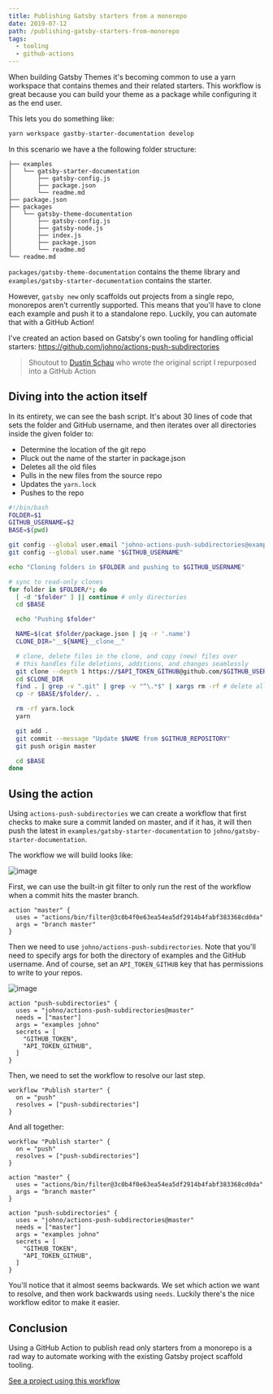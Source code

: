 ```yaml
---
title: Publishing Gatsby starters from a monorepo
date: 2019-07-12
path: /publishing-gatsby-starters-from-monorepo
tags:
  - tooling
  - github-actions
---
```


When building Gatsby Themes it's becoming common to use a yarn
workspace that contains themes and their related starters. This
workflow is great because you can build your theme as a package
while configuring it as the end user.

This lets you do something like:

```sh
yarn workspace gastby-starter-documentation develop
```

In this scenario we have a the following folder structure:

```
├── examples
│   └── gatsby-starter-documentation
│       ├── gatsby-config.js
│       ├── package.json
│       └── readme.md
├── package.json
├── packages
│   └── gatsby-theme-documentation
│       ├── gatsby-config.js
│       ├── gatsby-node.js
│       ├── index.js
│       ├── package.json
│       └── readme.md
└── readme.md
```

`packages/gatsby-theme-documentation` contains the theme
library and `examples/gatsby-starter-documentation` contains
the starter.

However, `gatsby new` only scaffolds out projects from a
single repo, monorepos aren't currently supported. This means
that you'll have to clone each example and push it to a
standalone repo. Luckily, you can automate that with a
GitHub Action!

I've created an action based on Gatsby's own tooling for
handling official starters: https://github.com/johno/actions-push-subdirectories

> Shoutout to [Dustin Schau](https://mobile.twitter.com/schaudustin)
> who wrote the original script I repurposed into a GitHub
> Action

## Diving into the action itself

In its entirety, we can see the bash script. It's about 30 lines of code that sets
the folder and GitHub username, and then iterates over all directories inside the
given folder to:

- Determine the location of the git repo
- Pluck out the name of the starter in package.json
- Deletes all the old files
- Pulls in the new files from the source repo
- Updates the `yarn.lock`
- Pushes to the repo

```sh
#!/bin/bash
FOLDER=$1
GITHUB_USERNAME=$2
BASE=$(pwd)

git config --global user.email "johno-actions-push-subdirectories@example.org"
git config --global user.name "$GITHUB_USERNAME"

echo "Cloning folders in $FOLDER and pushing to $GITHUB_USERNAME"

# sync to read-only clones
for folder in $FOLDER/*; do
  [ -d "$folder" ] || continue # only directories
  cd $BASE

  echo "Pushing $folder"

  NAME=$(cat $folder/package.json | jq -r '.name')
  CLONE_DIR="__${NAME}__clone__"

  # clone, delete files in the clone, and copy (new) files over
  # this handles file deletions, additions, and changes seamlessly
  git clone --depth 1 https://$API_TOKEN_GITHUB@github.com/$GITHUB_USERNAME/$NAME.git $CLONE_DIR
  cd $CLONE_DIR
  find . | grep -v ".git" | grep -v "^\.*$" | xargs rm -rf # delete all files (to handle deletions in monorepo)
  cp -r $BASE/$folder/. .

  rm -rf yarn.lock
  yarn

  git add .
  git commit --message "Update $NAME from $GITHUB_REPOSITORY"
  git push origin master

  cd $BASE
done
```

## Using the action

Using `actions-push-subdirectories` we can create a workflow
that first checks to make sure a commit landed on master, and
if it has, it will then push the latest in `examples/gatsby-starter-documentation`
to `johno/gatsby-starter-documentation`.

The workflow we will build looks like:

![image](https://user-images.githubusercontent.com/1424573/61172705-90ab9080-a545-11e9-8de3-c8433c6f50ba.png)

First, we can use the built-in git filter to only run
the rest of the workflow when a commit hits the
master branch.

```
action "master" {
  uses = "actions/bin/filter@3c0b4f0e63ea54ea5df2914b4fabf383368cd0da"
  args = "branch master"
}
```

Then we need to use `johno/actions-push-subdirectories`. Note
that you'll need to specify args for both the directory of examples
and the GitHub username. And of course, set an `API_TOKEN_GITHUB`
key that has permissions to write to your repos.

![image](https://user-images.githubusercontent.com/1424573/61172771-ad949380-a546-11e9-8ed8-b6cfdde99f25.png)

```
action "push-subdirectories" {
  uses = "johno/actions-push-subdirectories@master"
  needs = ["master"]
  args = "examples johno"
  secrets = [
    "GITHUB_TOKEN",
    "API_TOKEN_GITHUB",
  ]
}
```

Then, we need to set the workflow to resolve our last
step.

```
workflow "Publish starter" {
  on = "push"
  resolves = ["push-subdirectories"]
}
```

And all together:

```
workflow "Publish starter" {
  on = "push"
  resolves = ["push-subdirectories"]
}

action "master" {
  uses = "actions/bin/filter@3c0b4f0e63ea54ea5df2914b4fabf383368cd0da"
  args = "branch master"
}

action "push-subdirectories" {
  uses = "johno/actions-push-subdirectories@master"
  needs = ["master"]
  args = "examples johno"
  secrets = [
    "GITHUB_TOKEN",
    "API_TOKEN_GITHUB",
  ]
}
```

You'll notice that it almost seems backwards. We set which
action we want to resolve, and then work backwards using
`needs`. Luckily there's the nice workflow editor to make
it easier.

## Conclusion

Using a GitHub Action to publish read only starters from a
monorepo is a rad way to automate working with the existing
Gatsby project scaffold tooling.

[See a project using this workflow](https://github.com/johno/gatsby-theme-documentation)
